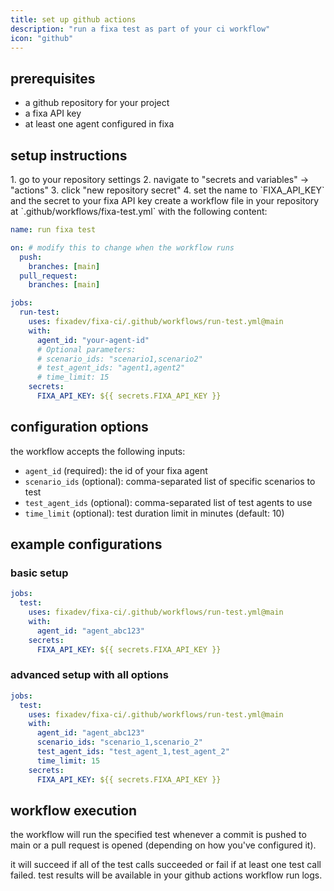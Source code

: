 ```yaml
---
title: set up github actions
description: "run a fixa test as part of your ci workflow"
icon: "github"
---
```


## prerequisites

- a github repository for your project
- a fixa API key
- at least one agent configured in fixa

## setup instructions

<Steps>
<Step title="create a github actions secret to store your fixa API key">
  1. go to your repository settings
  2. navigate to "secrets and variables" → "actions"
  3. click "new repository secret"
  4. set the name to `FIXA_API_KEY` and the secret to your fixa API key
</Step>

<Step title="create a github workflow">
create a workflow file in your repository at `.github/workflows/fixa-test.yml` with the following content:

```yaml
name: run fixa test

on: # modify this to change when the workflow runs
  push:
    branches: [main]
  pull_request:
    branches: [main]

jobs:
  run-test:
    uses: fixadev/fixa-ci/.github/workflows/run-test.yml@main
    with:
      agent_id: "your-agent-id"
      # Optional parameters:
      # scenario_ids: "scenario1,scenario2"
      # test_agent_ids: "agent1,agent2"
      # time_limit: 15
    secrets:
      FIXA_API_KEY: ${{ secrets.FIXA_API_KEY }}
```

</Step>
</Steps>

## configuration options

the workflow accepts the following inputs:

- `agent_id` (required): the id of your fixa agent
- `scenario_ids` (optional): comma-separated list of specific scenarios to test
- `test_agent_ids` (optional): comma-separated list of test agents to use
- `time_limit` (optional): test duration limit in minutes (default: 10)

## example configurations

### basic setup

```yaml
jobs:
  test:
    uses: fixadev/fixa-ci/.github/workflows/run-test.yml@main
    with:
      agent_id: "agent_abc123"
    secrets:
      FIXA_API_KEY: ${{ secrets.FIXA_API_KEY }}
```

### advanced setup with all options

```yaml
jobs:
  test:
    uses: fixadev/fixa-ci/.github/workflows/run-test.yml@main
    with:
      agent_id: "agent_abc123"
      scenario_ids: "scenario_1,scenario_2"
      test_agent_ids: "test_agent_1,test_agent_2"
      time_limit: 15
    secrets:
      FIXA_API_KEY: ${{ secrets.FIXA_API_KEY }}
```

## workflow execution

the workflow will run the specified test whenever a commit is pushed to main or a pull request is opened (depending on how you've configured it).

it will succeed if all of the test calls succeeded or fail if at least one test call failed. test results will be available in your github actions workflow run logs.
